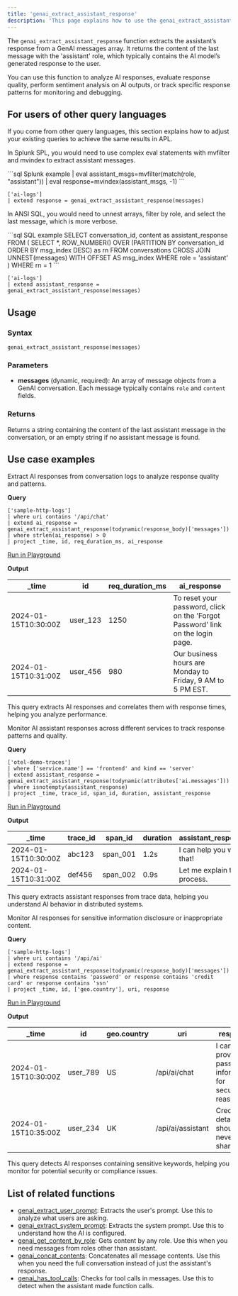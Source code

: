 ```yaml
---
title: 'genai_extract_assistant_response'
description: 'This page explains how to use the genai_extract_assistant_response function in APL.'
---
```


The `genai_extract_assistant_response` function extracts the assistant’s response from a GenAI messages array. It returns the content of the last message with the 'assistant' role, which typically contains the AI model’s generated response to the user.

You can use this function to analyze AI responses, evaluate response quality, perform sentiment analysis on AI outputs, or track specific response patterns for monitoring and debugging.

## For users of other query languages

If you come from other query languages, this section explains how to adjust your existing queries to achieve the same results in APL.

<AccordionGroup>
<Accordion title="Splunk SPL users">

In Splunk SPL, you would need to use complex eval statements with mvfilter and mvindex to extract assistant messages.

<CodeGroup>
```sql Splunk example
| eval assistant_msgs=mvfilter(match(role, "assistant"))
| eval response=mvindex(assistant_msgs, -1)
```

```kusto APL equivalent
['ai-logs']
| extend response = genai_extract_assistant_response(messages)
```
</CodeGroup>

</Accordion>
<Accordion title="ANSI SQL users">

In ANSI SQL, you would need to unnest arrays, filter by role, and select the last message, which is more verbose.

<CodeGroup>
```sql SQL example
SELECT 
  conversation_id,
  content as assistant_response
FROM (
  SELECT *, ROW_NUMBER() OVER (PARTITION BY conversation_id ORDER BY msg_index DESC) as rn
  FROM conversations
  CROSS JOIN UNNEST(messages) WITH OFFSET AS msg_index
  WHERE role = 'assistant'
) WHERE rn = 1
```

```kusto APL equivalent
['ai-logs']
| extend assistant_response = genai_extract_assistant_response(messages)
```
</CodeGroup>

</Accordion>
</AccordionGroup>

## Usage

### Syntax

```kusto
genai_extract_assistant_response(messages)
```

### Parameters

- **messages** (dynamic, required): An array of message objects from a GenAI conversation. Each message typically contains `role` and `content` fields.

### Returns

Returns a string containing the content of the last assistant message in the conversation, or an empty string if no assistant message is found.

## Use case examples

<Tabs>
<Tab title="Log analysis">

Extract AI responses from conversation logs to analyze response quality and patterns.

**Query**

```kusto
['sample-http-logs']
| where uri contains '/api/chat'
| extend ai_response = genai_extract_assistant_response(todynamic(response_body)['messages'])
| where strlen(ai_response) > 0
| project _time, id, req_duration_ms, ai_response
```

[Run in Playground](https://play.axiom.co/axiom-play-qf1k/query?initForm=%7B%22apl%22%3A%22%5B'sample-http-logs'%5D%20%7C%20where%20uri%20contains%20'%2Fapi%2Fchat'%20%7C%20extend%20ai_response%20%3D%20genai_extract_assistant_response(todynamic(response_body)%5B'messages'%5D)%20%7C%20where%20strlen(ai_response)%20%3E%200%20%7C%20project%20_time%2C%20id%2C%20req_duration_ms%2C%20ai_response%22%7D)

**Output**

| _time | id | req_duration_ms | ai_response |
|-------|----|-----------------|--------------| 
| 2024-01-15T10:30:00Z | user_123 | 1250 | To reset your password, click on the 'Forgot Password' link on the login page. |
| 2024-01-15T10:31:00Z | user_456 | 980 | Our business hours are Monday to Friday, 9 AM to 5 PM EST. |

This query extracts AI responses and correlates them with response times, helping you analyze performance.

</Tab>
<Tab title="OpenTelemetry traces">

Monitor AI assistant responses across different services to track response patterns and quality.

**Query**

```kusto
['otel-demo-traces']
| where ['service.name'] == 'frontend' and kind == 'server'
| extend assistant_response = genai_extract_assistant_response(todynamic(attributes['ai.messages']))
| where isnotempty(assistant_response)
| project _time, trace_id, span_id, duration, assistant_response
```

[Run in Playground](https://play.axiom.co/axiom-play-qf1k/query?initForm=%7B%22apl%22%3A%22%5B'otel-demo-traces'%5D%20%7C%20where%20%5B'service.name'%5D%20%3D%3D%20'frontend'%20and%20kind%20%3D%3D%20'server'%20%7C%20extend%20assistant_response%20%3D%20genai_extract_assistant_response(todynamic(attributes%5B'ai.messages'%5D))%20%7C%20where%20isnotempty(assistant_response)%20%7C%20project%20_time%2C%20trace_id%2C%20span_id%2C%20duration%2C%20assistant_response%22%7D)

**Output**

| _time | trace_id | span_id | duration | assistant_response |
|-------|----------|---------|----------|--------------------|
| 2024-01-15T10:30:00Z | abc123 | span_001 | 1.2s | I can help you with that! |
| 2024-01-15T10:31:00Z | def456 | span_002 | 0.9s | Let me explain the process. |

This query extracts assistant responses from trace data, helping you understand AI behavior in distributed systems.

</Tab>
<Tab title="Security logs">

Monitor AI responses for sensitive information disclosure or inappropriate content.

**Query**

```kusto
['sample-http-logs']
| where uri contains '/api/ai'
| extend response = genai_extract_assistant_response(todynamic(response_body)['messages'])
| where response contains 'password' or response contains 'credit card' or response contains 'ssn'
| project _time, id, ['geo.country'], uri, response
```

[Run in Playground](https://play.axiom.co/axiom-play-qf1k/query?initForm=%7B%22apl%22%3A%22%5B'sample-http-logs'%5D%20%7C%20where%20uri%20contains%20'%2Fapi%2Fai'%20%7C%20extend%20response%20%3D%20genai_extract_assistant_response(todynamic(response_body)%5B'messages'%5D)%20%7C%20where%20response%20contains%20'password'%20or%20response%20contains%20'credit%20card'%20or%20response%20contains%20'ssn'%20%7C%20project%20_time%2C%20id%2C%20%5B'geo.country'%5D%2C%20uri%2C%20response%22%7D)

**Output**

| _time | id | geo.country | uri | response |
|-------|----|--------------|----|----------|
| 2024-01-15T10:30:00Z | user_789 | US | /api/ai/chat | I cannot provide password information for security reasons. |
| 2024-01-15T10:35:00Z | user_234 | UK | /api/ai/assistant | Credit card details should never be shared. |

This query detects AI responses containing sensitive keywords, helping you monitor for potential security or compliance issues.

</Tab>
</Tabs>

## List of related functions

- [genai_extract_user_prompt](/apl/scalar-functions/genai-functions/genai-extract-user-prompt): Extracts the user's prompt. Use this to analyze what users are asking.
- [genai_extract_system_prompt](/apl/scalar-functions/genai-functions/genai-extract-system-prompt): Extracts the system prompt. Use this to understand how the AI is configured.
- [genai_get_content_by_role](/apl/scalar-functions/genai-functions/genai-get-content-by-role): Gets content by any role. Use this when you need messages from roles other than assistant.
- [genai_concat_contents](/apl/scalar-functions/genai-functions/genai-concat-contents): Concatenates all message contents. Use this when you need the full conversation instead of just the assistant's response.
- [genai_has_tool_calls](/apl/scalar-functions/genai-functions/genai-has-tool-calls): Checks for tool calls in messages. Use this to detect when the assistant made function calls.

